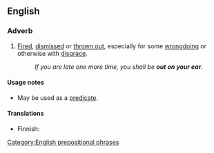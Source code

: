 ==English==

===Adverb===
{{head|en|adv}}

# {{context|idiomatic|lang=en}} [[fired|Fired]], [[dismissed]] or [[throw out|thrown out]], especially for some [[wrongdoing]] or otherwise with [[disgrace]].
#: ''If you are late one more time, you shall be '''out on your ear'''.''

====Usage notes====
* May be used as a [[predicate]].

====Translations====
{{trans-top|fired, dismissed}}
* Finnish: {{t|fi|erotettu}}
{{trans-mid}}
{{trans-bottom}}

[[Category:English prepositional phrases]]